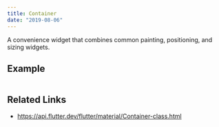 ```yaml
---
title: Container
date: "2019-08-06"
---
```


A convenience widget that combines common painting, positioning, and sizing widgets.

## Example

```dart liveslice=Container
```

## Related Links
- https://api.flutter.dev/flutter/material/Container-class.html
